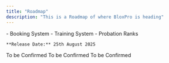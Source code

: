 ```yaml
---
title: "Roadmap"
description: "This is a Roadmap of where BloxPro is heading"
---
```


<Steps>
  <Step title="Update 1.1" icon="1" titleSize="h2">
    - Booking System
    - Training System
    - Probation Ranks

    **Release Date:** 25th August 2025
  </Step>
  <Step title="Update 1.2" icon="2" titleSize="h2">
    To be Confirmed
  </Step>
  <Step title="Update 1.3" icon="3" titleSize="h2">
    To be Confirmed
  </Step>
  <Step title="Update 1.4" titleSize="h2">
    To be Confirmed
  </Step>
</Steps>